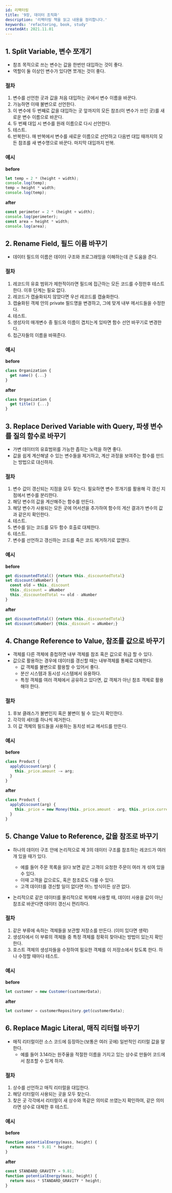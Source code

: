 ```yaml
---
id: 리팩터링
title: '9장, 데이터 조직화'
description: '리팩터링 책을 읽고 내용을 정리합니다.'
keywords: 'refactoring, book, study'
createdAt: 2021.11.01
---
```


## 1. Split Variable, 변수 쪼개기

- 참조 목적으로 쓰는 변수는 값을 한번만 대입하는 것이 좋다.
- 역할이 둘 이상인 변수가 있다면 쪼개는 것이 좋다.

### 절차

1. 변수를 선언한 곳과 값을 처음 대입하는 곳에서 변수 이름을 바꾼다.
2. 가능하면 이때 불변으로 선언한다.
3. 이 변수에 두 번째로 값을 대입하는 곳 앞까지의 모든 참조(이 변수가 쓰인 곳)를 새로운 변수 이름으로 바꾼다.
4. 두 번째 대입 시 변수를 원래 이름으로 다시 선언한다.
5. 테스트.
6. 반복한다. 매 반복에서 변수를 새로운 이름으로 선언하고 다음번 대입 때까지의 모든 참조를 새 변수명으로 바꾼다. 마지막 대입까지 반복.

### 예시

**before**

```js
let temp = 2 * (height + width);
console.log(temp);
temp = height * width;
console.log(temp);
```

**after**

```js
const perimeter = 2 * (height + width);
console.log(perimeter);
const area = height * width;
console.log(area);
```

## 2. Rename Field, 필드 이름 바꾸기

- 데이터 필드의 이름은 데이터 구조와 프로그래밍을 이해하는데 큰 도움을 준다.

### 절차

1. 레코드의 유효 범위가 제한적이라면 필드에 접근하는 모든 코드를 수정한후 테스트한다. 이후 단계는 필요 없다.
2. 레코드가 캡슐화되지 않았다면 우선 레코드를 캡슐화한다.
3. 캡슐화된 객체 안의 private 필드명을 변경하고, 그에 맞게 내부 메서드들을 수정한다.
4. 테스트.
5. 생성자의 매개변수 중 필드와 이름이 겹치는게 있따면 함수 선언 바꾸기로 변경한다.
6. 접근자들의 이름을 바꿔준다.

### 예시

**before**

```js
class Organization {
  get name() {...}
}

```

**after**

```js
class Organization {
  get title() {...}
}
```

## 3. Replace Derived Variable with Query, 파생 변수를 질의 함수로 바꾸기

- 가변 데이터의 유효범위를 가능한 좁히는 노력을 하면 좋다.
- 값을 쉽게 계산해낼 수 있는 변수들을 제거하고, 계산 과정을 보여주는 함수를 만드는 방법으로 대신하자.

### 절차

1. 변수 값이 갱신되는 지점을 모두 찾는다. 필요하면 변수 쪼개기를 활용해 각 갱신 지점에서 변수를 분리한다.
2. 해당 변수의 값을 계산해주는 함수를 만든다.
3. 해당 변수가 사용되는 모든 곳에 어서션을 추가하여 함수의 게산 결과가 변수의 값과 같은지 확인한다.
4. 테스트.
5. 변수를 읽는 코드를 모두 함수 호출로 대체한다.
6. 테스트.
7. 변수를 선언하고 갱신하는 코드를 죽은 코드 제거하기로 없앤다.

### 예시

**before**

```js
get discountedTotal() {return this._discountedTotal}
set discount(aNumber) {
  const old = this._discount
  this._discount = aNumber
  this._discountedTotal += old - aNumber
}
```

**after**

```js
get discountedTotal() {return this._discountedTotal}
set discount(aNumber) {this._discount = aNumber;}
```

## 4. Change Reference to Value, 참조를 값으로 바꾸기

- 객체를 다른 객체에 중첩하면 내부 객체를 참조 혹은 값으로 취급 할 수 있다.
- 값으로 활용하는 경우에 데이터를 갱신할 때는 내부객체를 통째로 대체한다.
  - 값 객체를 불변으로 활용할 수 있어서 좋다.
  - 분산 시스템과 동시성 시스템에서 유용하다.
  - 특정 객체를 여러 객체에서 공유하고 있다면, 값 객체가 아닌 참조 객체로 활용해야 한다.

### 절차

1. 후보 클래스가 불변인지 혹은 불변이 될 수 있는지 확인한다.
2. 각각의 세터를 하나씩 제거한다.
3. 이 값 객체의 필드들을 사용하는 동치성 비교 메서드를 만든다.

### 예시

**before**

```js
class Product {
  applyDiscount(arg) {
    this._price.amount -= arg;
  }
}
```

**after**

```js
class Product {
  applyDiscount(arg) {
    this._price = new Money(this._price.amount - arg, this._price.currency);
  }
}
```

## 5. Change Value to Reference, 값을 참조로 바꾸기

- 하나의 데이터 구조 안에 논리적으로 제 3의 데이터 구조를 참조하는 레코드가 여러 개 있을 때가 있다.

  - 예를 들어 주문 목록을 읽다 보면 같은 고객이 요청한 주문이 여러 개 섞여 있을 수 있다.
  - 이때 고객을 값으로도, 혹은 참조로도 다룰 수 있다.
  - 고객 데이터를 갱신할 일이 없다면 어느 방식이든 상관 없다.

- 논리적으로 같은 데이터를 물리적으로 복제해 사용할 때, 데이터 사용을 값이 아닌 참조로 바꾼다면 데이터 갱신시 편리하다.

### 절차

1. 같은 부류에 속하는 객체들을 보관할 저장소를 만든다. (이미 있다면 생략)
2. 생성자에서 이 부류의 객체들 중 특정 객체를 정확히 찾아내는 방법이 있는지 확인한다.
3. 호스트 객체의 생성자들을 수정하여 필요한 객체를 이 저장소에서 찾도록 한다. 하나 수정할 때마다 테스트.

### 예시

**before**

```js
let customer = new Customer(customerData);
```

**after**

```js
let customer = customerRepository.get(customerData);
```

## 6. Replace Magic Literal, 매직 리터럴 바꾸기

- 매직 리터럴이란 소스 코드에 등장하는(보통은 여러 곳에) 일반적인 리터럴 값을 말한다.
  - 예를 들어 3.14라는 원주율을 적절한 이름을 가지고 있는 상수로 만들어 코드에서 참조할 수 있게 하자.

### 절차

1. 상수를 선언하고 매직 리터럴을 대입한다.
2. 해당 리터럴이 사용되는 곳을 모두 찾는다.
3. 찾은 곳 각각에서 리터럴이 새 상수와 똑같은 의미로 쓰였는지 확인하여, 같은 의미라면 상수로 대체한 후 테스트.

### 예시

**before**

```js
function potentialEnergy(mass, height) {
  return mass * 9.81 * height;
}
```

**after**

```js
const STANDARD_GRAVITY = 9.81;
function potentialEnergy(mass, height) {
  return mass * STANDARD_GRAVITY * height;
}
```
